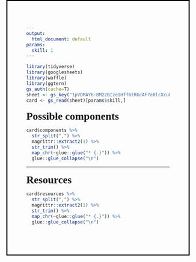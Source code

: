 ```yaml
---
output:
  html_document: default
params:
  skill: 1
---
```

<style>
/* latin */
@font-face {
  font-family: 'Calibri';
  font-style: normal;
  font-weight: 400;
  src: local('Calibri'), url(https://fonts.gstatic.com/l/font?kit=J7afnpV-BGlaFfdAhLEY67FIEjg&skey=a1029226f80653a8&v=v10) format('woff2');
  unicode-range: U+0000-00FF, U+0131, U+0152-0153, U+02BB-02BC, U+02C6, U+02DA, U+02DC, U+2000-206F, U+2074, U+20AC, U+2122, U+2191, U+2193, U+2212, U+2215, U+FEFF, U+FFFD;
}
@page {
size: 100mm 150mm;
}
body {
border: black 1mm solid;
height: 151.5mm;
width: 101mm;
font-family: "Calibri";
}
.main-container {
display: flex;
flex-direction: column;
justify-content: space-between;
height: 150mm;
width: 100mm;
}
h1 {
margin-top:5mm;
margin-bottom: 3mm
}
hr{
margin-top: 3mm;
margin-bottom: 3mm;
}
</style>

```r
library(tidyverse)
library(googlesheets)
library(waffle)
library(ggtern)
gs_auth(cache=T)
sheet <- gs_key("1pVDMAY6-BM22BIzeIHffbtRGcAF7e0lcXcuLlXMom0w")
card <- gs_read(sheet)[params$skill,]
```

<div>
# Possible components

```r
card$components %>% 
  str_split(",") %>% 
  magrittr::extract2(1) %>% 
  str_trim() %>% 
  map_chr(~glue::glue("* {.}")) %>% 
  glue::glue_collapse("\n")
```
</div>

<div>
<hr>
</div>

<div>
# Resources

```r
card$resources %>% 
  str_split(",") %>% 
  magrittr::extract2(1) %>% 
  str_trim() %>% 
  map_chr(~glue::glue("* {.}")) %>% 
  glue::glue_collapse("\n")
```
</div>

